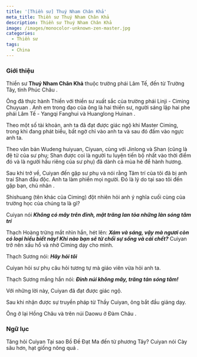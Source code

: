 ```yaml
---
title: '[Thiền sư] Thuý Nham Chân Khả'
meta_title: Thiền sư Thuý Nham Chân Khả
description: Thiền sư Thuý Nham Chân Khả
image: /images/monocolor-unknown-zen-master.jpg
categories:
  - Thiền sư
tags:
  - China
---
```


### Giới thiệu

Thiền sư **Thuý Nham Chân Khả** thuộc trường phái Lâm Tế, đến từ Trường Tây, tỉnh Phúc Châu .

Ông đã thực hành Thiền với thiền sư xuất sắc của trường phái Linji - Ciming Chuyuan . Anh em trong đạo của ông là hai thiền sư, người sáng lập hai phe phái Lâm Tế - Yangqi Fanghui và Huanglong Huinan .

Theo một số tài khoản, anh ta đã đạt được giác ngộ khi Master Ciming, trong khi đang phát biểu, bất ngờ chỉ vào anh ta và sau đó đấm vào ngực anh ta.

Theo văn bản Wudeng huiyuan, Ciyuan, cùng với Jinlong và Shan (cũng là đệ tử của sư phụ; Shan được coi là người tu luyện tiến bộ nhất vào thời điểm đó và là người hầu riêng của sư phụ) đã dành cả mùa hè để hành hương.

Sau khi trở về, Cuiyan đến gặp sư phụ và nói rằng Tâm trí của tôi đã bị anh trai Shan đầu độc.
Anh ta làm phiền mọi người. Đó là lý do tại sao tôi đến gặp bạn, chủ nhân .

Shishuang (tên khác của Ciming) đột nhiên hỏi anh ý nghĩa cuối cùng của trường học của chúng ta là gì?

Cuiyan nói **_Không có mây trên đỉnh, mặt trăng lan tỏa những làn sóng tâm trí_**

Thạch Hoàng trừng mắt nhìn hắn, hét lên: **_Xám và sáng, vậy mà ngươi còn có loại hiểu biết này! Khi nào bạn sẽ từ chối sự sống và cái chết?_**
Cuiyan trở nên xấu hổ và nhờ Ciming dạy cho mình.

Thạch Sương nói: **_Hãy hỏi tôi_**

Cuiyan hỏi sư phụ câu hỏi tương tự mà giáo viên vừa hỏi anh ta.

Thạch Sương mắng hắn nói: **_Đỉnh núi không mây, trăng tản sóng tâm!_**

Với những lời này, Cuiyan đã đạt được giác ngộ.

Sau khi nhận được sự truyền pháp từ Thầy Cuiyan, ông bắt đầu giảng dạy.

Ông ở lại Hồng Châu và trên núi Daowu ở Đàm Châu .

### Ngữ lục

Tăng hỏi Cuiyan Tại sao Bồ Đề Đạt Ma đến từ phương Tây?
Cuiyan nói Cày sâu hơn, hạt giống nông quá .

